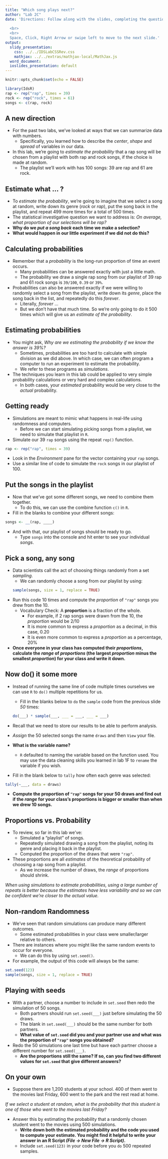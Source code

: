```yaml
---
title: "Which song plays next?"
author: "Lab 2C"
date: 'Directions: Follow along with the slides, completing the questions in <font color=#25679E><b>blue</b></font> on your computer, and answering the questions in **red** in your journal.  
  
  <br>
  <br>
  Space, Click, Right Arrow or swipe left to move to the next slide.'
output:
  slidy_presentation:
    css: ../../IDSLabCSSRev.css
    mathjax: ../../extras/mathjax-local/MathJax.js
  word_document:
  ioslides_presentation: default
---
```


```r
knitr::opts_chunk$set(echo = FALSE)
```

```r
library(IdsR)
rap <- rep("rap", times = 39)
rock <- rep("rock", times = 61)
songs <- c(rap, rock)
```

## A new direction

- For the past two labs, we've looked at ways that we can summarize data with numbers.
    - Specifically, you learned how to describe the _center_, _shape_ and _spread_ of variables in our data.
- In this lab, we're going to _estimate the probability_ that a rap song will be chosen from a playlist with both rap and rock songs, if the choice is made at random.
    - The playlist we'll work with has 100 songs: 39 are rap and 61 are rock.


## Estimate what ... ?

- To _estimate the probability_, we're going to imagine that we select a song at random, write down its genre (_rock_ or _rap_), put the song back in the playlist, and repeat 499 more times for a total of 500 times.
- The statistical investigative question we want to address is: _On average, what proportion of our selections will be rap?_
- **Why do we _put a song back_ each time we make a selection?** 
- **What would happen in our little experiment if we did not do this?**  


## Calculating probabilities

- Remember that a _probability_ is the long-run proportion of time an event occurs.
    - Many probabilities can be answered exactly with just a little math. 
    - The probability we draw a single rap song from our playlist of 39 rap and 61 rock songs is `39/100`, `0.39` or `39%`.
- Probabilities can also be answered exactly if we were willing to randomly select a song from the playlist, write down its _genre_, place the song back in the list, and repeatedly do this _forever_.
    - Literally, _forever_ ...
    - But we don't have that much time. So we're only going to do it 500 times which will give us an _estimate of the probability_.


## Estimating probabilities

- You might ask, _Why are we estimating the probability if we know the answer is 39%?_  
    - Sometimes, probabilities are too hard to calculate with simple division as we did above. In which case, we can often program a computer to run an experiment to estimate the probability.
    - We refer to these programs as _simulations_.
- The techniques you learn in this lab could be applied to very simple probability calculations or very hard and complex calculations.
    - In both cases, your _estimated_ probability would be very close to the _actual_ probability.


## Getting ready

- Simulations are meant to mimic what happens in real-life using randomness and computers.
    - Before we can start simulating picking songs from a playlist, we need to simulate that playlist in `R`.
- <span class="blue">Simulate our 39 `rap` songs using the repeat `rep()` function.</span>
```r
rap <- rep("rap", times = 39)
```
- <span class="blue">Look in the _Environment_ pane for the vector containing your `rap` songs.</span>
- <span class="blue">Use a similar line of code to simulate the `rock` songs in our playlist of 100.</span>


## Put the songs in the playlist

- Now that we've got some different songs, we need to combine them together.
    - To do this, we can use the combine function `c()` in `R`.
- <span class="blue">Fill in the blanks to combine your different songs:</span>
```r
songs <- __(rap, ____)
```
- And with that, our playlist of songs should be ready to go. 
    - <span class="blue">Type `songs` into the console and hit enter to see your individual _songs_.</span>


## Pick a song, any song

- Data scientists call the act of choosing things randomly from a set _sampling_.
    - We can randomly choose a song from our playlist by using:
```r
sample(songs, size = 1, replace = TRUE)
```

- <span class="blue">Run this code 10 times and compute the _proportion_ of `"rap"` songs you drew from the 10.</span>
  - Vocabulary Check: A <b>proportion</b> is a fraction of the whole.
    - For example, if 2 rap songs were drawn from the 10, the _proportion_ would be 2/10 
    - It is more common to express a _proportion_ as a decimal, in this case, 0.20
    - It is even more common to express a _proportion_ as a percentage,  20%

- **Once everyone in your class has computed their _proportions_, calculate the _range_ of _proportions_ (the largest _proportion_ minus the smallest _proportion_) for your class and write it down.**


## Now do() it some more

- Instead of running the same line of code multiple times ourselves we can use `R` to `do()` multiple repetitions for us.
    - <span class="blue">Fill in the blanks below to `do` the `sample` code from the previous slide _50_ times:</span>
```r
do(___) * sample(___, ___ = ___, ___ = ___)
```
- Recall that we need to store our results to be able to perform analysis.
- <span class="blue">_Assign_ the 50 selected songs the name `draws` and then `View` your file.</span>

- **What is the variable name?**
  - `R` defaulted to naming the variable based on the function used. You may use the data cleaning skills you learned in lab 1F to `rename` the variable if you wish.

- <span class="blue">Fill in the blank below to `tally` how often each genre was selected:</span>
```r
tally(~___, data = draws)
```
- **Compute the proportion of `"rap"` songs for your 50 draws and find out if the _range_ for your class's proportions is bigger or smaller than when we drew 10 songs.**


## Proportions vs. Probability

- To review, so far in this lab we've:
    - Simulated a "playlist" of songs.
    - Repeatedly simulated drawing a song from the playlist, noting its genre and placing it back in the playlist.
    - Computed the proportion of the draws that were `"rap"`.
- These proportions are all _estimates_ of the theoretical probability of choosing a rap song from a playlist.
    - As we increase the number of draws, the _range_ of proportions should shrink.

_When using simulations to estimate probabilities, using a large number of repeats is better because the estimates have less variability and so we can be confident we're closer to the actual value._


## Non-random Randomness

- We've seen that random simulations can produce many different outcomes.
    - Some estimated probabilities in your class were smaller/larger relative to others.
- There are instances where you might like the same random events to occur for everyone.
    - We can do this by using `set.seed()`.
- For example, the output of this code will always be the same:
```r
set.seed(123)
sample(songs, size = 1, replace = TRUE)
```


## Playing with seeds

- <span class="blue">With a partner, choose a number to include in `set.seed` then redo the simulation of 50 songs. </span>
    - Both partners should run `set.seed(___)` just before simulating the 50 draws. 
    - The blank in `set.seed(___)` should be the same number for both partners.
    - **What value of `set.seed` did you and your partner use and what was the proportion of `"rap"` songs you obtained?**
- <span class="blue">Redo the 50 simulations one last time but have each partner choose a different number for `set.seed(___)`. </span>
    - **Are the proportions still the same? If so, can you find two different values for `set.seed` that give different answers?**


## On your own

- Suppose there are 1,200 students at your school. 400 of them went to the movies last Friday, 600 went to the park and the rest read at home.

_If we select a student at random, what is the probability that this student is one of those who went to the movies last Friday?_

- <span class="blue">Answer this by estimating the probability that a randomly chosen student went to the movies using 500 simulations.</span>
    - **Write down both the estimated probability and the code you used to compute your estimate. You might find it helpful to write your answer in an R Script _(File -> New File -> R Script)_.**
    - <span class="blue">Include `set.seed(123)` in your code before you `do` 500 repeated samples.</span>